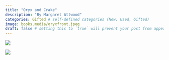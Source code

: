 ```yaml
---
title: "Oryx and Crake"
description: "By Margaret Attwood"
categories: Gifted # self-defined categories (New, Used, Gifted)
image: books.media/oryxfront.jpeg
draft: false # setting this to `true` will prevent your post from appearing on your listing page until you're ready!
---
```


![](books.media/oryxfront.jpeg){fig-align="center"}

![](books.media/oryxback.jpeg){fig-align="center"}

